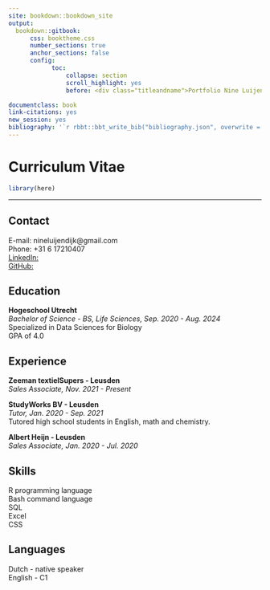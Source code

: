 ```yaml
--- 
site: bookdown::bookdown_site
output: 
  bookdown::gitbook:
      css: booktheme.css
      number_sections: true
      anchor_sections: false
      config:
            toc:
                collapse: section
                scroll_highlight: yes
                before: <div class="titleandname">Portfolio Nine Luijendijk</div>

documentclass: book
link-citations: yes
new_session: yes
bibliography: '`r rbbt::bbt_write_bib("bibliography.json", overwrite = TRUE)`'
---
```


# Curriculum Vitae {.unnumbered #resume}

```r
library(here)
```

----

## Contact {-}
E-mail: nineluijendijk@gmail.com\
Phone: +31 6 17210407\
[LinkedIn:](https://www.linkedin.com/in/nine-luijendijk-75a973257/) \
[GitHub:](https://github.com/nineluijendijk)

## Education {-}
__Hogeschool Utrecht__\
_Bachelor of Science - BS, Life Sciences, Sep. 2020 - Aug. 2024_\
Specialized in Data Sciences for Biology\
GPA of 4.0

## Experience {-}
__Zeeman textielSupers - Leusden__\
_Sales Associate, Nov. 2021 - Present_\

__StudyWorks BV - Leusden__\
_Tutor, Jan. 2020 - Sep. 2021_\
Tutored high school students in English, math and chemistry.

__Albert Heijn - Leusden__\
_Sales Associate, Jan. 2020 - Jul. 2020_

## Skills {-}
R programming language\
Bash command language\
SQL\
Excel\
CSS

## Languages {-}
Dutch - native speaker\
English - C1